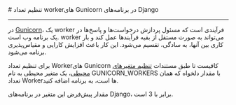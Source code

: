 

<Layout>
<Head>
<title>مستندات تنظیم تعداد workerهای Gunicorn در Django - لیارا</title>

<meta property="og:title" content="مستندات خدمات رایانش ابری لیارا" />
<meta property="og:description" content="مستندات نحوه تنظیم تعداد workerهای Gunicorn در پلتفرم Django در لیارا"  />
<meta property="og:image" content="https://media.liara.ir/logos/liara-poster.jpg" />
</Head>
# تنظیم تعداد workerهای Gunicorn در برنامه‌های Django
<hr className="mb-2" />

در <a href="https://gunicorn.org/" className="text-[#2196f3] ">Gunicorn</a>، یک worker فرآیندی است که مسئول پردازش درخواست‌ها و پاسخ‌ها در یک برنامه وب است. worker می‌تواند به صورت مستقل از بقیه فرآیندها عمل کند و بار کاری بین آنها، به سادگی، تقسیم می‌شود. این کار باعث افزایش کارایی و مقیاس‌پذیری برنامه می‌شود.

برای تنظیم تعداد Workerهای Gunicorn کافیست تا طبق مستندات <a href="/paas/details/envs" className="text-[#2196f3] ">تنظیم متغیرهای محیطی</a>، یک متغیر محیطی به نام <Important>GUNICORN_WORKERS</Important>
با مقدار دلخواه که همان تعداد Workerها است، به برنامه اضافه کنید.


<div className="h-2" />
<Alert variant="info">
<p>
مقدار پیش‌فرض این متغیر در برنامه‌های Django، برابر با 3 است.
</p>
</Alert>


</Layout>